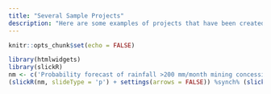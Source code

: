 ```yaml
---
title: "Several Sample Projects"
description: "Here are some examples of projects that have been created." 
---
```


```r
knitr::opts_chunk$set(echo = FALSE)
```

```r
library(htmlwidgets)
library(slickR)
nm <- c('Probability forecast of rainfall >200 mm/month mining concession','Mine site rainfall prediction ensemble','Multi-year rainfall climatology of mine sites','POC of ECMWF model at mine sites','RMSE of ECMWF model at mine sites','Time series of ECMWF model against observation','Provincial Deterministic Rainfall Prediction','Onset of dry season verification','Example of kriging geostatistic','The best rainfall model prediction every location','Anomaly Rainfall Prediction mining concession')
(slickR(nm, slideType = 'p') + settings(arrows = FALSE)) %synch% (slickR(obj = list.files("images/gallery_project/", full.names = T),height = "100%", width = "100%") + settings(dots = FALSE, autoplay = TRUE, speed = 250)) 
```
